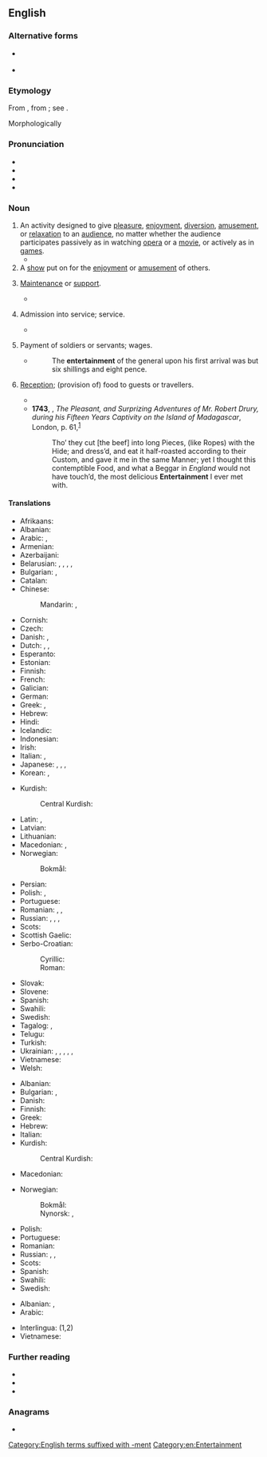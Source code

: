 ==English==
{{wikipedia}}

===Alternative forms===
* {{l|en|entretainment}} {{qualifier|chiefly archaic}}
* {{l|en|intertainment}} {{qualifier|archaic}}

===Etymology===
{{root|en|ine-pro|*ten-}}
From {{inh|en|enm|entretenement|t=support, maintenance}}, from {{der|en|fro|entretenement}}; see {{m|en|entertain}}.

Morphologically {{suffix|en|entertain|ment|nocat=1}}

===Pronunciation===
* {{IPA|en|/ˈɛn.tə(r)ˈteɪn.mənt/}}
* {{audio|en|en-us-entertainment.ogg|Audio (US)}}
* {{audio|en|en-us-entertainment1.ogg|Audio (US)}}
* {{rhymes|en|eɪnmənt|s=4}}

===Noun===
{{en-noun|~}}

# An activity designed to give [[pleasure]], [[enjoyment]], [[diversion]], [[amusement]], or [[relaxation]] to an [[audience]], no matter whether the audience participates passively as in watching [[opera]] or a [[movie]], or actively as in [[game]]s.
#* {{quote-book|en|passage=The delinquents are generally the adventurous type, who have little use for reading and other non-active '''entertainment'''.|title=[[S:Roth v. United States/Dissent Douglas|Roth v. United States]]|author=William O. Douglas|year=1957}}
# A [[show]] put on for the [[enjoyment]] or [[amusement]] of others.
# {{lb|en|obsolete}} [[maintenance|Maintenance]] or [[support]].
#* {{quote-book|en|passage="This," said the matronly presence, ushering me into a low room on the right, "is where the Travellers sit by the fire, and cook what bits of suppers they buy with their fourpences."<br>"O! Then they have no '''Entertainment'''?" said I. For the inscription over the outer door was still running in my head, and I was mentally repeating, in a kind of tune, "Lodging, '''entertainment''', and fourpence each."|title=[[S:The Seven Poor Travellers|The Seven Poor Travellers]]|author=Charles Dickens|year=1854?<!--The year is estimated based on its appearance on Google books search.-->}}
# {{lb|en|obsolete}} Admission into service; service.
#* {{quote-book|en|passage=He must think us some band of strangers i' the adversary's '''entertainment'''.|author=William Shakespeare|title=[[S:All's Well That Ends Well|All's Well That Ends Well]]|year=1601-1608}}
# {{lb|en|obsolete}} Payment of soldiers or servants; wages.
#* {{RQ:Davies Discoverie}}
#*: The '''entertainment''' of the general upon his first arrival was but six shillings and eight pence.
# {{lb|en|obsolete}} [[reception|Reception]]; (provision of) food to guests or travellers.
#* {{RQ:Shakespeare As You Like It|II|4|text=I prithee, shepherd, if that love or gold<br>Can in this desert place buy '''entertainment''',<br>Bring us where we may rest ourselves and feed.}}
#* '''1743''', {{w|Robert Drury (sailor)|Robert Drury}}, ''The Pleasant, and Surprizing Adventures of Mr. Robert Drury, during his Fifteen Years Captivity on the Island of Madagascar'', London, p. 61,<sup>[https://archive.org/details/pleasantandsurp00drurgoog]</sup>
#*: Tho’ they cut [the beef] into long Pieces, (like Ropes) with the Hide; and dress’d, and eat it half-roasted according to their Custom, and gave it me in the same Manner; yet I thought this contemptible Food, and what a Beggar in ''England'' would not have touch’d, the most delicious '''Entertainment''' I ever met with.

====Translations====
{{trans-top|activity designed to give pleasure or relaxation}}
* Afrikaans: {{t|af|vermaak}}
* Albanian: {{t+|sq|argëtim|m}}
* Arabic: {{t|ar|تَرْفِيه|m}}, {{t|ar|تَسْلِيَة|f}}
* Armenian: {{t+|hy|ժամանց}}
* Azerbaijani: {{t+|az|əyləncə}}
* Belarusian: {{t|be|заба́ва|f}}, {{t|be|разры́ўка|f}}, {{t|be|заба́ўка|f}}, {{t|be|паце́ха|f}}, {{t|be|уце́ха|f}}
* Bulgarian: {{t+|bg|забавле́ние|n}}, {{t+|bg|развлече́ние|n}}
* Catalan: {{t+|ca|entreteniment|m}}
* Chinese:
*: Mandarin: {{t+|cmn|娛樂|sc=Hani}}, {{t+|cmn|娱乐|tr=yúlè|sc=Hani}}
* Cornish: {{t|kw|didhanedh|m}}
* Czech: {{t+|cs|zábava|f}}
* Danish: {{t|da|underholdning|c}}, {{t|da|morskab|c}}
* Dutch: {{t+|nl|vermaak|n}}, {{t+|nl|amusement|n}}, {{t+|nl|verstrooiing|f}}
* Esperanto: {{t|eo|amuzaĵo}}
* Estonian: {{t|et|meelelahutus}}
* Finnish: {{t+|fi|viihde}}
* French: {{t+|fr|divertissement|m}}
* Galician: {{t+|gl|entretemento|m}}
* German: {{t+|de|Unterhaltung|f}}
* Greek: {{t+|el|διασκέδαση|f}}, {{t+|el|ψυχαγωγία|f}}
* Hebrew: {{t+|he|בִּדּוּר}}
* Hindi: {{t+|hi|मनोरंजन|m}}
* Icelandic: {{t+|is|skemmtun}}
* Indonesian: {{t+|id|hiburan}}
* Irish: {{t|ga|siamsa|m}}
* Italian: {{t+|it|divertimento|m}}, {{t+|it|intrattenimento}}
* Japanese: {{t+|ja|娯楽|tr=ごらく, goraku|sc=Jpan}}, {{t+|ja|エンタメ|tr=entame|sc=Jpan}}, {{t+|ja|エンターテインメント|tr=entāteinmento|sc=Jpan}}, {{t+|ja|エンターテイメント|tr=entāteimento}}
* Korean: {{t+|ko|오락}}, {{t|ko|엔터테인먼트}}
{{trans-mid}}
* Kurdish:
*: Central Kurdish: {{t|ckb|رابواردن}}
* Latin: {{t|la|oblectāmen|n}}, {{t|la|oblectāmentum|n}}
* Latvian: {{t|lv|izklaide|f}}
* Lithuanian: {{t|lt|pramoga|f}}
* Macedonian: {{t|mk|за́бава|f}}, {{t|mk|разо́нода|f}}
* Norwegian:
*: Bokmål: {{t|nb|underholdning|m|f}}
* Persian: {{t+|fa|سرگرمی|tr=sargarmi}}
* Polish: {{t+|pl|rozrywka|f}}, {{t+|pl|zabawa|f}}
* Portuguese: {{t+|pt|entretenimento|m}}
* Romanian: {{t+|ro|divertisment|n}}, {{t+|ro|distracție|f}}, {{t+|ro|petrecere|f}}
* Russian: {{t+|ru|развлече́ние|n}}, {{t+|ru|заба́ва|f}}, {{t+|ru|поте́ха|f}}, {{t+|ru|уте́ха|f}}
* Scots: {{t|sco|enterteenment}}
* Scottish Gaelic: {{t|gd|dibhearsan|m}}
* Serbo-Croatian:
*: Cyrillic: {{t|sh|за̑бава|f}}
*: Roman: {{t+|sh|zȃbava|f}}
* Slovak: {{t|sk|zábava|f}}
* Slovene: {{t+|sl|zabȃva|f}}
* Spanish: {{t+|es|entretenimiento|m}}
* Swahili: {{t+|sw|burudani}}
* Swedish: {{t+|sv|underhållning|c}}
* Tagalog: {{t|tl|pag-aaliw}}, {{t|tl|aliwan}}
* Telugu: {{t+|te|వినోదం}}
* Turkish: {{t+|tr|eğlence}}
* Ukrainian: {{t|uk|розва́га|f}}, {{t|uk|заба́ва|f}}, {{t|uk|за́бавка|f}}, {{t|uk|розри́вка|f}}, {{t|uk|уті́ха|f}}, {{t|uk|розра́да|f}}
* Vietnamese: {{t+|vi|giải trí|alt=sự giải trí}}
* Welsh: {{t+|cy|adloniant|m}}
{{trans-bottom}}

{{trans-top|show for enjoyment}}
* Albanian: {{t+|sq|argëtim|m}}
* Bulgarian: {{t+|bg|заба́ва|f}}, {{t+|bg|представле́ние|n}}
* Danish: {{t|da|underholdning|c}}
* Finnish: {{t+|fi|näytös}}
* Greek: {{t+|el|θέαμα|n}}
* Hebrew: {{t+|he|מופע|tr=mofa}}
* Italian: {{t+|it|intrattenimento}}
* Kurdish:
*: Central Kurdish: {{t+|ckb|ئاھەنگ}}
* Macedonian: {{t|mk|претстава|f}}
{{trans-mid}}
* Norwegian:
*: Bokmål: {{t|nb|underholdning|m|f}}
*: Nynorsk: {{t|nn|underhalding}}, {{t|nn|underhaldning}}
* Polish: {{t+|pl|widowisko|n}}
* Portuguese: {{t+|pt|entretenimento|m}}
* Romanian: {{t+|ro|spectacol|n}}
* Russian: {{t+|ru|развлече́ние|n}}, {{t+|ru|представле́ние|n}}, {{t|ru|интерте́ймент|m|tr=intertɛ́jment}} {{qualifier|colloquial}}
* Scots: {{t|sco|enterteenment}}
* Spanish: {{t+|es|espectáculo|m}}
* Swahili: {{t+|sw|burudani}}
* Swedish: {{t+|sv|underhållning}}
{{trans-bottom}}

{{checktrans-top}}
* Albanian: {{t+check|sq|argëtim}}, {{t+check|sq|dëfrim}}
* Arabic: {{t+check|ar|لهو}}
{{trans-mid}}
* Interlingua: {{t-check|ia|intertenimento}} (1,2)
* Vietnamese: {{t+check|vi|giải trí}}
{{trans-bottom}}

===Further reading===
* {{R:Webster 1913}}
* {{R:Century 1911}}
* {{R:OneLook}}

===Anagrams===
* {{anagrams|en|a=aeeeimnnnrttt|entretainment}}

[[Category:English terms suffixed with -ment]]
[[Category:en:Entertainment]]